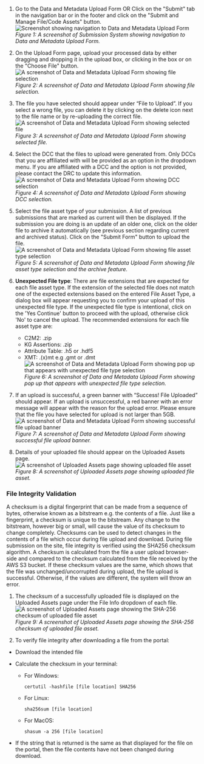 1. Go to the Data and Metadata Upload Form OR Click on the "Submit" tab in the navigation bar or in the footer and click on the "Submit and Manage File/Code Assets" button.
    ![Screenshot showing navigation to Data and Metadata Upload Form](/img/submission_system/data_submission_1.png)
    *Figure 1: A screenshot of Submission System showing navigation to Data and Metadata Upload Form.* 

2. On the Upload Form page, upload your processed data by either dragging and dropping it in the upload box, or clicking in the box or on the "Choose File" button.
    ![A screenshot of Data and Metadata Upload Form showing file selection](/img/submission_system/data_submission_2.png)
    *Figure 2: A screenshot of Data and Metadata Upload Form showing file selection.*

3. The file you have selected should appear under “File to Upload”. If you select a wrong file, you can delete it by clicking on the delete icon next to the file name or by re-uploading the correct file.
    ![A screenshot of Data and Metadata Upload Form showing selected file](/img/submission_system/data_submission_3.png)
    *Figure 3: A screenshot of Data and Metadata Upload Form showing selected file.* 

4. Select the DCC that the files to upload were generated from. Only DCCs that you are affiliated with will be provided as an option in the dropdown menu. If you are affiliated with a DCC and the option is not provided, please contact the DRC to update this information.
    ![A screenshot of Data and Metadata Upload Form showing DCC selection](/img/submission_system/data_submission_4.png)
    *Figure 4: A screenshot of Data and Metadata Upload Form showing DCC selection.*

5. Select the file asset type of your submission. A list of previous submissions that are  marked as current will then be displayed. If the submission you are doing is an update of an older one, click on the older file to archive it automatically (see previous section regarding current and archived status). Click on the "Submit Form" button to upload the file.
    ![A screenshot of Data and Metadata Upload Form showing file asset type selection](/img/submission_system/data_submission_5.png)
    *Figure 5: A screenshot of Data and Metadata Upload Form showing file asset type selection and the archive feature.*

6. **Unexpected File type**: There are file extensions that are expected for each file asset type. If the extension of the selected file does not match one of the expected extensions based on the entered File Asset Type, a dialog box will appear requesting you to confirm your upload of this unexpected file type. If the unexpected file type is intentional, click on the 'Yes Continue' button to proceed with the upload, otherwise click 'No' to cancel the upload.
The recommended extensions for each file asset type are:
    - C2M2: .zip
    - KG Assertions: .zip
    - Attribute Table: .h5 or .hdf5
    - XMT: .(x)mt e.g .gmt or .dmt
    ![A screenshot of Data and Metadata Upload Form showing pop up that appears with unexpected file type selection](/img/submission_system/data_submission_6.png)
    *Figure 6: A screenshot of Data and Metadata Upload Form showing pop up that appears with unexpected file type selection.*

7. If an upload is successful, a green banner with “Success! File Uploaded” should appear. If an upload is unsuccessful, a red banner with an error message will appear with the reason for the upload error. Please ensure that the file you have selected for upload is not larger than 5GB.
    ![A screenshot of Data and Metadata Upload Form showing successful file upload banner](/img/submission_system/data_submission_7.png)
    *Figure 7: A screenshot of Data and Metadata Upload Form showing successful file upload banner.*

8. Details of your uploaded file should appear on the Uploaded Assets page.
    ![A screenshot of Uploaded Assets page showing uploaded file asset](/img/submission_system/file_upload_8.png)
    *Figure 8: A screenshot of Uploaded Assets page showing uploaded file asset.*



### File Integrity Validation

A checksum is a digital fingerprint that can be made from a sequence of bytes, otherwise known as a bitstream e.g. the contents of a file. Just like a fingerprint, a checksum is unique to the bitstream. Any change to the bitstream, however big or small, will cause the value of its checksum to change completely. Checksums can be used to detect changes in the contents of a file which occur during file upload and download. During file submission on the site, file integrity is verified using the SHA256 checksum algorithm. A checksum is calculated from the file a user upload browser-side and compared to the checksum calculated from the file received by the AWS S3 bucket. If these checksum values are the same, which shows that the file was unchanged/uncorrupted during upload, the file upload is successful. Otherwise, if the values are different, the system will throw an error.

1. The checksum of a successfully uploaded file is displayed on the Uploaded Assets page under the File Info dropdown of each file.
    ![A screenshot of Uploaded Assets page showing the SHA-256 checksum of uploaded file asset](/img/submission_system/checksum_validation_1.png)
    *Figure 9: A screenshot of Uploaded Assets page showing the SHA-256 checksum of uploaded file asset.*



2. To verify file integrity after downloading a file from the portal:
- Download the intended file
- Calculate the checksum in your terminal:
    - For Windows:
        ```
        certutil -hashfile [file location] SHA256
        ```

    - For Linux:
        ```
        sha256sum [file location]
        ```

    - For MacOS:
        ```
        shasum -a 256 [file location]
        ```

- If the string that is returned is the same as that displayed for the file on the portal, then the file contents have not been changed during download. 